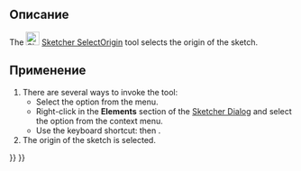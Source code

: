 <languages/>

{{Docnav/ru
|[[Sketcher_CarbonCopy/ru|Структурная копия]]
|[[Sketcher_SelectHorizontalAxis/ru|Выбрать горизонтальную ось]]
|[[Sketcher_Workbench/ru|Скетчер]]
|IconL=Sketcher_CarbonCopy.svg‎
|IconR=Sketcher_SelectHorizontalAxis.svg
|IconC=Workbench_Sketcher.svg
}}

<div class="mw-translate-fuzzy">
{{GuiCommand/ru
|Name/ru=Выбрать начало координат
|Name=Sketcher_SelectOrigin
|MenuLocation=Sketch → Инструменты для эскиза → Выбрать начало координат
|Workbenches=[[Sketcher_Workbench/ru|Sketcher]]
|Shortcut={{KEY|Shift}}+{{KEY|Ctrl}}+{{KEY|O}}
|Version=0.15
}}
</div>

<span id="Description"></span>
== Описание ==

The [[Image:Sketcher_SelectOrigin.svg|24px]] [[Sketcher_SelectOrigin|Sketcher SelectOrigin]] tool selects the origin of the sketch.

<span id="Usage"></span>
==Применение==

# There are several ways to invoke the tool:
#* Select the {{MenuCommand|Sketch → Sketcher tools → [[File:Sketcher_SelectOrigin.svg|16px]] Select origin}} option from the menu.
#* Right-click in the '''Elements''' section of the [[Sketcher_Dialog|Sketcher Dialog]] and select the {{MenuCommand|[[Image:Sketcher_SelectOrigin.svg|16px]] Select Origin}} option from the context menu.
#* Use the keyboard shortcut: {{KEY|Z}} then {{KEY|O}}.
# The origin of the sketch is selected.


{{Docnav/ru
|[[Sketcher_CarbonCopy/ru|Структурная копия]]
|[[Sketcher_SelectHorizontalAxis/ru|Выбрать горизонтальную ось]]
|[[Sketcher_Workbench/ru|Скетчер]]
|IconL=Sketcher_CarbonCopy.svg‎
|IconR=Sketcher_SelectHorizontalAxis.svg
|IconC=Workbench_Sketcher.svg
}}

{{Sketcher_Tools_navi{{#translation:}}}}
{{Userdocnavi{{#translation:}}}}